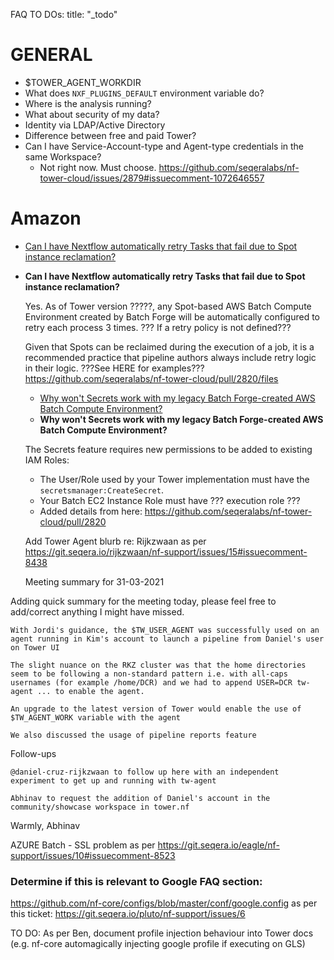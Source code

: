 FAQ TO DOs:
title: "\_todo"

# GENERAL

- $TOWER_AGENT_WORKDIR
- What does `NXF_PLUGINS_DEFAULT` environment variable do?
- Where is the analysis running?
- What about security of my data?
- Identity via LDAP/Active Directory
- Difference between free and paid Tower?
- Can I have Service-Account-type and Agent-type credentials in the same Workspace?
  - Not right now. Must choose. https://github.com/seqeralabs/nf-tower-cloud/issues/2879#issuecomment-1072646557

# Amazon

- [Can I have Nextflow automatically retry Tasks that fail due to Spot instance reclamation?](#aws_spot_retry)
- **Can I have Nextflow automatically retry Tasks that fail due to Spot instance reclamation?** <a id="aws_spot_retry"></a>

  Yes. As of Tower version ?????, any Spot-based AWS Batch Compute Environment created by Batch Forge will be automatically configured to retry each process 3 times. ??? If a retry policy is not defined???

  Given that Spots can be reclaimed during the execution of a job, it is a recommended practice that pipeline authors always include retry logic in their logic. ???See HERE for examples???
  https://github.com/seqeralabs/nf-tower-cloud/pull/2820/files

  - [Why won't Secrets work with my legacy Batch Forge-created AWS Batch Compute Environment?](aws_secrets_legacy)
  - **Why won't Secrets work with my legacy Batch Forge-created AWS Batch Compute Environment?** <a id="aws_secrets_legacy"></a>

  The Secrets feature requires new permissions to be added to existing IAM Roles:

  - The User/Role used by your Tower implementation must have the `secretsmanager:CreateSecret`.
  - Your Batch EC2 Instance Role must have ??? execution role ???
  - Added details from here: https://github.com/seqeralabs/nf-tower-cloud/pull/2820

  Add Tower Agent blurb re: Rijkzwaan as per https://git.seqera.io/rijkzwaan/nf-support/issues/15#issuecomment-8438

  Meeting summary for 31-03-2021

Adding quick summary for the meeting today, please feel free to add/correct anything I might have missed.

    With Jordi's guidance, the $TW_USER_AGENT was successfully used on an agent running in Kim's account to launch a pipeline from Daniel's user on Tower UI

    The slight nuance on the RKZ cluster was that the home directories seem to be following a non-standard pattern i.e. with all-caps usernames (for example /home/DCR) and we had to append USER=DCR tw-agent ... to enable the agent.

    An upgrade to the latest version of Tower would enable the use of $TW_AGENT_WORK variable with the agent

    We also discussed the usage of pipeline reports feature

Follow-ups

    @daniel-cruz-rijkzwaan to follow up here with an independent experiment to get up and running with tw-agent

    Abhinav to request the addition of Daniel's account in the community/showcase workspace in tower.nf

Warmly,
Abhinav

AZURE Batch - SSL problem as per https://git.seqera.io/eagle/nf-support/issues/10#issuecomment-8523

### Determine if this is relevant to Google FAQ section:

https://github.com/nf-core/configs/blob/master/conf/google.config as per this ticket: https://git.seqera.io/pluto/nf-support/issues/6

TO DO: As per Ben, document profile injection behaviour into Tower docs (e.g. nf-core automagically injecting google profile if executing on GLS)


<!--- 13-4-2023: Keeping old intermediate CA solution for a lookback if needed.
```
javax.net.ssl.SSLHandshakeException: PKIX path building failed: sun.security.provider.certpath.SunCertPathBuilderException: unable to find valid certification path to requested target
at java.base/sun.security.ssl.Alert.createSSLException(Alert.java:131)
at java.base/sun.security.ssl.TransportContext.fatal(TransportContext.java:349)
at java.base/sun.security.ssl.TransportContext.fatal(TransportContext.java:292)
at java.base/sun.security.ssl.TransportContext.fatal(TransportContext.java:287)
at java.base/sun.security.ssl.CertificateMessage$T12CertificateConsumer.checkServerCerts(CertificateMessage.java:654)
        at java.base/sun.security.ssl.CertificateMessage$T12CertificateConsumer.onCertificate(CertificateMessage.java:473)
at java.base/sun.security.ssl.CertificateMessage$T12CertificateConsumer.consume(CertificateMessage.java:369)
at java.base/sun.security.ssl.SSLHandshake.consume(SSLHandshake.java:392)
```

#### SOLUTION 2: Adding intermediate certificates to your instance

To allow Java to automatically download missing intermediate certificates, activate the **enableAIAcaIssuers** system property via an environment variable:

```bash
export JAVA_OPTS="-Dcom.sun.security.enableAIAcaIssuers=true"
```
-->


<!-- To do: Write section on this. Use Application Gateway. Blurb about why  -->

<!-- ? Where to get from? [Free managed cert through App Service. Can generate own. Can buy from Azure (via GoDaddy). Store in Azure Key Vault](https://docs.microsoft.com/en-us/azure/app-service/configure-ssl-certificate) -->
<!-- ### Option 1: Microsoft-Specific -->
<!-- ? This is? [Application Gateway with TLS](https://docs.microsoft.com/en-us/azure/application-gateway/create-ssl-portal), [Application Gateway DNS](https://docs.microsoft.com/en-us/azure/application-gateway/application-gateway-faq), route traffic via DNS system (Route53/Azure DNS) -->

<!-- App service seems to offer DNS and certs but appears to be a full deployment solution - no need for the VM. -->
<!-- URL xxxxx.azurewebsites.net -> seems to allow custom domains (can buy from Azure) -->